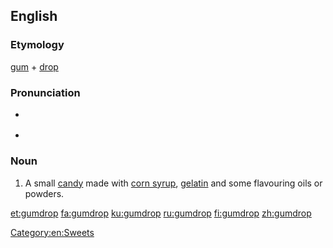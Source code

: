==English==
{{wikipedia}}

===Etymology===
[[gum]] + [[drop]]

===Pronunciation===
* {{a|RP}} {{IPA|/ˈɡʌm.drɒp/|lang=en}}
* {{a|US}} {{IPA|/ˈɡʌm.drɑːp/|lang=en}}

===Noun===
{{en-noun}}

# A small [[candy]] made with [[corn syrup]], [[gelatin]] and some flavouring oils or powders.

[[Category:en:Sweets]]

[[et:gumdrop]]
[[fa:gumdrop]]
[[ku:gumdrop]]
[[ru:gumdrop]]
[[fi:gumdrop]]
[[zh:gumdrop]]